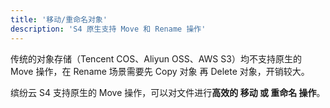 ```yaml
---
title: '移动/重命名对象'
description: 'S4 原生支持 Move 和 Rename 操作'
---
```


<Info>
传统的对象存储（Tencent COS、Aliyun OSS、AWS S3）均不支持原生的 Move 操作，在 Rename 场景需要先 Copy 对象 再 Delete 对象，开销较大。
</Info>

缤纷云 S4 支持原生的 Move 操作，可以对文件进行**高效的 移动 或 重命名 操作**。